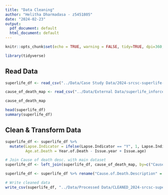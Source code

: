 ```yaml
---
title: "Data Cleaning"
author: "Helitha Dharmadasa - z5451805"
date: "2024-02-23"
output:
  pdf_document: default
  html_document: default
---
```



```r
knitr::opts_chunk$set(echo = TRUE, warning = FALSE, tidy=TRUE, dpi=360, fig.width=7)
```

```r
library(tidyverse)
```

## Read Data
```r
superlife_df <- read_csv("../Data/Case Study Data/2024-srcsc-superlife-inforce-dataset.csv", skip=3)

cause_of_death_map <- read_csv("../Data/External Data/superlife_inforce_causes_of_death.csv")

cause_of_death_map

head(superlife_df)
summary(superlife_df)
```

## Clean & Transform Data
```r
superlife_df <- superlife_df %>%
  mutate(Lapse.Indicator = ifelse(Lapse.Indicator == "Y", 1, Lapse.Indicator),
         Age.at.Death = Year.of.Death - Issue.year + Issue.age)
```

```r
# Join Cause of death desc. with main dataset
superlife_df <- left_join(superlife_df, cause_of_death_map, by=c("Cause.of.Death" = "Unique.Cause.of.Death"))

superlife_df <- superlife_df %>% rename("Cause.of.Death.Description" = "Description")
```


```r
# Write cleaned data
write_csv(superlife_df, "../Data/Processed Data/CLEANED_2024-srcsc-superlife-inforce-dataset.csv")
```





